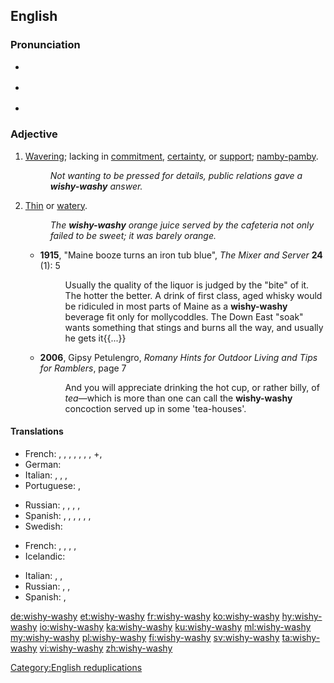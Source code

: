 {{was wotd|2010|July|3}}
==English==

===Pronunciation===
* {{a|UK}} {{IPA|/ˈwɪʃ.iˌwɒʃ.i/|lang=en}}
* {{a|US}} {{IPA|/ˈwɪʃ.iˌwɑ.ʃi/|/ˈwɪʃ.iˌwɔ.ʃi/|lang=en}}
* {{audio|en-us-wishy-washy.ogg|Audio (US)|lang=en}}

===Adjective===
{{en-adj|er|more}}

# [[waver|Waver]]ing; lacking in [[commitment]], [[certainty]], or [[support]]; [[namby-pamby]].
#: ''Not wanting to be pressed for details, public relations gave a '''wishy-washy''' answer.''
# [[thin|Thin]] or [[watery]].
#: ''The '''wishy-washy''' orange juice served by the cafeteria not only failed to be sweet; it was barely orange.''
#* '''1915''', "Maine booze turns an iron tub blue", ''The Mixer and Server'' '''24''' (1): 5
#*: Usually the quality of the liquor is judged by the "bite" of it.  The hotter the better.  A drink of first class, aged whisky would be ridiculed in most parts of Maine as a '''wishy-washy''' beverage fit only for mollycoddles. The Down East "soak" wants something that stings and burns all the way, and usually he gets it{{...}}
#* '''2006''', Gipsy Petulengro, ''Romany Hints for Outdoor Living and Tips for Ramblers'', page 7
#*: And you will appreciate drinking the hot cup, or rather billy, of ''tea''—which is more than one can call the '''wishy-washy''' concoction served up in some 'tea-houses'.

====Translations====
{{trans-top|wavering or lacking in commitment, certainty, or support}}
* French: {{t+|fr|molasse}}, {{t+|fr|mollasson}}, {{t+|fr|béni-oui-oui}}, {{t+|fr|chiffe molle}}, {{t+|fr|femmelette}}, {{t+|fr|couille molle}} {{qualifier|colloquial}}, {{t+|fr|girouette}}, +{{t+|fr|fadasse}}, {{t+|fr|aseptisé}}
* German: {{t+|de|Wischiwaschi|alt=Wischiwaschi-}}
* Italian: {{t+|it|incerto}}, {{t|it|smidollato}}, {{t|it|mollaccione|m}}, {{t+|it|indeciso|m}}
* Portuguese: {{t+|pt|indeciso|m}}, {{t|pt|enrolado|m}}
{{trans-mid}}
* Russian: {{t+|ru|невыразительный|tr=nevyrazítel'nyj}}, {{t+|ru|безликий|tr=bezlíkij}}, {{t+|ru|бледный|tr=blédnyj}}, {{qualifier|somewhat|informal}} {{t+|ru|хилый|tr=xílyj}}, {{t+|ru|зыбкий|m|tr=zybkyj|sc=Cyrl}}
* Spanish: {{t+|es|indeciso|m}}, {{t+|es|lábil}}, {{t+|es|débil}}, {{qualifier|colloquial}} {{t+|es|calzonazos}}, {{t+|es|vacilante}}, {{t+|es|veleta}}, {{t+|es|tornadizo}}
* Swedish: {{t+|sv|vacklande}}
{{trans-bottom}}
{{trans-top|thin or watery}}
* French: {{t+|fr|lavasse}}, {{t+|fr|jus de chaussette}}, {{t+|fr|pisse d'âne}}, {{t+|fr|bibine}}, {{t+|fr|eau de vaisselle}}
* Icelandic: {{t|is|lapþunnur|m}}
{{trans-mid}}
* Italian: {{t+|it|annacquato|m}}, {{t+|it|allungato|m}}, {{t+|it|diluito|m}}
* Russian: {{t+|ru|водянистый|tr=vodjanístyj}}, {{t+|ru|слабый|tr=slábyj}}, {{t+|ru|жидкий|tr=žídkyj}}
* Spanish: {{t|es|bebistrajo}}, {{t+|es|aguado}}
{{trans-bottom}}

[[Category:English reduplications]]

[[de:wishy-washy]]
[[et:wishy-washy]]
[[fr:wishy-washy]]
[[ko:wishy-washy]]
[[hy:wishy-washy]]
[[io:wishy-washy]]
[[ka:wishy-washy]]
[[ku:wishy-washy]]
[[ml:wishy-washy]]
[[my:wishy-washy]]
[[pl:wishy-washy]]
[[fi:wishy-washy]]
[[sv:wishy-washy]]
[[ta:wishy-washy]]
[[vi:wishy-washy]]
[[zh:wishy-washy]]